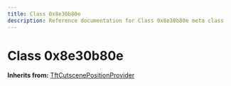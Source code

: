 ```yaml
---
title: Class 0x8e30b80e
description: Reference documentation for Class 0x8e30b80e meta class
---
```



# Class 0x8e30b80e

**Inherits from:** [TftCutscenePositionProvider](/classes/tftcutscenepositionprovider)

<ClassDetails file="/db/classes/0x8e30b80e.37308f74edd1.json" />
